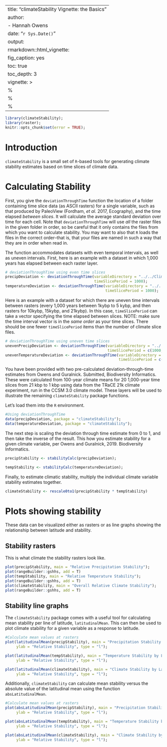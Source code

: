 
---
title: "climateStability Vignette: the Basics"
author:
- Hannah Owens
date: "`r Sys.Date()`"
output:
  rmarkdown::html_vignette:
    fig_caption: yes
    toc: true
    toc_depth: 3
vignette: >
  %\VignetteIndexEntry{How to use climateStability}
  %\VignetteEngine{knitr::rmarkdown}
  %\VignetteEncoding{UTF-8}
---

```r
library(climateStability);
library(raster);
knitr::opts_chunk$set(error = TRUE);
```

# Introduction 

`climateStability` is a small set of `R`-based tools for generating climate stability estimates based on time slices of climate data.

# Calculating Stability
First, you give the `deviationThroughTime` function the location of a folder containing time slice data (as ASCII rasters) for a single variable, such as that produced by PaleoView (Fordham, *et al*. 2017, Ecography), and the time elapsed *between slices*. It will calculate the average standard deviation over time for each cell. Note that `deviationThroughTime` will use *all* the raster files in the given folder in order, so be careful that it only contains the files from which you want to calculate stability. You may want to also that `R` loads the files in the correct order--that is, that your files are named in such a way that they are in order when read in.

The function accommodates datasets with even temporal intervals, as well as uneven intervals. First, here is an example with a dataset in which 1,000 years has elapsed between each raster layer.

```r
# deviationThroughTime using even time slices
precipDeviation <- deviationThroughTime(variableDirectory = "../../ClimateStabilityManuscript/precipfiles/",
                                        timeSlicePeriod = 1000);
temperatureDeviation <- deviationThroughTime(variableDirectory = "../../ClimateStabilityManuscript/tempfiles/",
                                             timeSlicePeriod = 1000);
```

Here is an example with a dataset for which there are uneven time intervals between rasters (every 1,000 years between 1kybp to 5 kybp, and then rasters for 10kybp, 15kybp, and 21kybp). In this case, `timeSlicePeriod` can take a vector specifying the time elapsed between slices. NOTE: make sure the time interval vector is in the *same order* as your time slices. There should be one fewer `timeSlicePeriod` items than the number of climate slice files.

```r
# deviationThroughTime using uneven time slices
unevenPrecipDeviation <- deviationThroughTime(variableDirectory = "../../ClimateStabilityManuscript/precipfilesThinned/", 
                                              timeSlicePeriod = c(1000, 1000, 1000, 1000, 5000, 5000, 6000));
unevenTemperatureDeviation <- deviationThroughTime(variableDirectory = "../../ClimateStabilityManuscript/tempfilesThinned/",
                                                   timeSlicePeriod = c(1000, 1000, 1000, 1000, 5000, 5000, 6000));
```

You have been provided with two pre-calculated deviation-through-time estimates from Owens and Guralnick. Submitted, Biodiversity Informatics. These were calculated from 100-year climate means for 20 1,000-year time slices from 21 kbp to 1 kbp using data from the TRaCE 21k climate experiment, run in the CCSM 3.0 climate model. These layers will be used to illustrate the remaining `climateStability` package functions.

Let's load them into the `R` environment.

```r
#Using deviationThroughTime
data(precipDeviation, package = "climateStability");
data(temperatureDeviation, package = "climateStability");
```

The next step is scaling the deviation through time estimate from 0 to 1, and then take the inverse of the result. This how you estimate stability for a given climate variable, per Owens and Guralnick, 2019. Biodiversity Informatics.

```r
precipStability <- stabilityCalc(precipDeviation);

tempStability <- stabilityCalc(temperatureDeviation);
```

Finally, to estimate climatic stability, multiply the individual climate variable stability estimates together.

```r
climateStability <- rescale0to1(precipStability * tempStability)
```

# Plots showing stability

These data can be visualized either as rasters or as line graphs showing the relationship between latitude and stability.

## Stability rasters

This is what climate the stability rasters look like.

```r
plot(precipStability, main = "Relative Precipitation Stability");
plot(rangeBuilder::gshhs, add = T)
plot(tempStability, main = "Relative Temperature Stability");
plot(rangeBuilder::gshhs, add = T)
plot(climateStability, main = "Overall Relative Climate Stability");
plot(rangeBuilder::gshhs, add = T)
```


## Stability line graphs

The `climateStability` package comes with a useful tool for calculating mean stability per line of latitude, `latitudinalMean`. This can then be used to plot climate stability for a given variable as a response to latitude.

```r
#Calculate mean values at rasters
plot(latitudinalMean(precipStability), main = "Precipitation Stability by Latitude", 
     ylab = "Relative Stability", type = "l");

plot(latitudinalMean(tempStability), main = "Temperature Stability by Latitude", 
     ylab = "Relative Stability", type = "l");

plot(latitudinalMean(climateStability), main = "Climate Stability by Latitude", 
     ylab = "Relative Stability", type = "l");
```

Additionally, `climateStability` can calculate mean stability versus the absolute value of the latitudinal mean using the function `absLatitudinalMean`. 

```r
#Calculate mean values at rasters
plot(absLatitudinalMean(precipStability), main = "Precipitation Stability by Absolute Latitude", 
     ylab = "Relative Stability", type = "l");

plot(absLatitudinalMean(tempStability), main = "Temperature Stability by Absolute Latitude", 
     ylab = "Relative Stability", type = "l");

plot(absLatitudinalMean(climateStability), main = "Climate Stability by Absolute Latitude", 
     ylab = "Relative Stability", type = "l");
```
